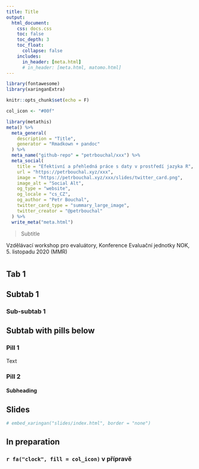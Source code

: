 ```yaml
---
title: Title
output:
  html_document:
    css: docs.css
    toc: false
    toc_depth: 3
    toc_float:
      collapse: false
    includes:
      in_header: [meta.html]
      # in_header: [meta.html, matomo.html]
---
```


```r
library(fontawesome)
library(xaringanExtra)

knitr::opts_chunk$set(echo = F)

col_icon <- "#00f"
```


```r
library(metathis)
meta() %>%
  meta_general(
    description = "Title",
    generator = "Rmadkown + pandoc"
  ) %>% 
  meta_name("github-repo" = "petrbouchal/xxx") %>% 
  meta_social(
    title = "Efektivní a přehledná práce s daty v prostředí jazyka R",
    url = "https://petrbouchal.xyz/xxx",
    image = "https://petrbouchal.xyz/xxx/slides/twitter_card.png",
    image_alt = "Social Alt",
    og_type = "website",
    og_locale = "cs_CZ",
    og_author = "Petr Bouchal",
    twitter_card_type = "summary_large_image",
    twitter_creator = "@petrbouchal"
  ) %>% 
  write_meta("meta.html")
```

> Subtitle

Vzdělávací workshop pro evaluátory, Konference Evaluační jednotky NOK, 5. listopadu 2020 (MMR)

# {.tabset}

## Tab 1

## Subtab 1

### Sub-subtab 1

## Subtab with pills below {#materialy .tabset .tabset-pills}

### Pill 1

Text

### Pill 2

#### Subheading

## Slides 

```r
# embed_xaringan("slides/index.html", border = "none")
```


## In preparation

### `r fa("clock", fill = col_icon)` v přípravě

